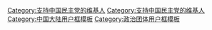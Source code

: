 {{Userbox
  |id= '''CDP'''
  |id-c= #FFFFFF
  |info= 这个用户支持'''[[中国民主党]]'''。
  |info-c= #78C0FF
  |info-s= 9
  |border-c= blue
}}

<includeonly>[[Category:支持中国民主党的维基人]]</includeonly>
<noinclude>
[[Category:支持中国民主党的维基人]]
[[Category:中国大陆用户框模板]]
[[Category:政治团体用户框模板]]
</noinclude>